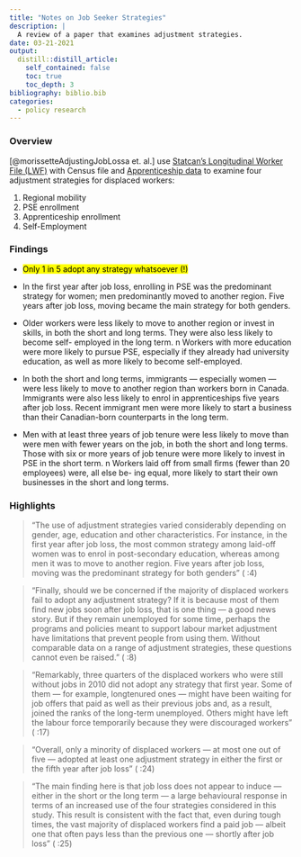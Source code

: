 ```yaml
---
title: "Notes on Job Seeker Strategies"
description: |
  A review of a paper that examines adjustment strategies.
date: 03-21-2021
output:
  distill::distill_article:
    self_contained: false
    toc: true
    toc_depth: 3
bibliography: biblio.bib
categories:
  - policy research
---
```


### Overview

[@morissetteAdjustingJobLossa et. al.] use [Statcan's Longitudinal Worker File (LWF)](https://www.statcan.gc.ca/eng/rdc/lwf) with Census file and [Apprenticeship data](https://www23.statcan.gc.ca/imdb/p2SV.pl?Function=getSurvey&SDDS=3154) to examine four adjustment strategies for displaced workers:

1. Regional mobility
2. PSE enrollment
3. Apprenticeship enrollment
4. Self-Employment

### Findings

- <mark>Only 1 in 5 adopt any strategy whatsoever (!)</mark>

- In the first year after job loss, enrolling in PSE was the predominant strategy for women; men predominantly moved to another region. Five years after job loss, moving became the main strategy for both genders.

- Older workers were less likely to move to another region or invest in skills, in both the short and long terms. They were also less likely to become self- employed in the long term.
n Workers with more education were more likely to pursue PSE, especially if they already had university education, as well as more likely to become self-employed. 

- In both the short and long terms, immigrants — especially women — were less likely to move to another region than workers born in Canada. Immigrants were also less likely to enrol in apprenticeships five years after job loss. Recent immigrant men were more likely to start a business than their Canadian-born counterparts in the long term.

- Men with at least three years of job tenure were less likely to move than were men
with fewer years on the job, in both the short and long terms. Those with six or
more years of job tenure were more likely to invest in PSE in the short term.
n Workers laid off from small firms (fewer than 20 employees) were, all else be- ing equal, more likely to start their own businesses in the short and long terms.


### Highlights

> "The use of adjustment strategies varied considerably depending on gender, age, education and other characteristics. For instance, in the first year after job loss, the most common strategy among laid-off women was to enrol in post-secondary education, whereas among men it was to move to another region. Five years after job loss, moving was the predominant strategy for both genders" ( :4)

> "Finally, should we be concerned if the majority of displaced workers fail to adopt any adjustment strategy? If it is because most of them find new jobs soon after job loss, that is one thing — a good news story. But if they remain unemployed for some time, perhaps the programs and policies meant to support labour market adjustment have limitations that prevent people from using them. Without comparable data on a range of adjustment strategies, these questions cannot even be raised." ( :8)

> "Remarkably, three quarters of the displaced workers who were still without jobs in 2010 did not adopt any strategy that first year. Some of them — for example, longtenured ones — might have been waiting for job offers that paid as well as their previous jobs and, as a result, joined the ranks of the long-term unemployed. Others might have left the labour force temporarily because they were discouraged workers" ( :17)

> "Overall, only a minority of displaced workers — at most one out of five — adopted at least one adjustment strategy in either the first or the fifth year after job loss" ( :24)

> "The main finding here is that job loss does not appear to induce — either in the short or the long term — a large behavioural response in terms of an increased use of the four strategies considered in this study. This result is consistent with the fact that, even during tough times, the vast majority of displaced workers find a paid job — albeit one that often pays less than the previous one — shortly after job loss" ( :25)